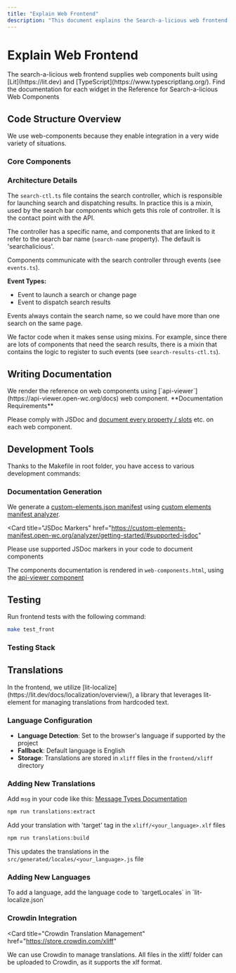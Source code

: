 ```yaml
---
title: "Explain Web Frontend"
description: "This document explains the Search-a-licious web frontend, built with Lit and TypeScript. Learn about the code structure, including the search controller and event system, and find information on documentation, tools, testing, and translations."
---
```



# Explain Web Frontend

<Callout type="info">
  The search-a-licious web frontend supplies web components built using
  [Lit](https://lit.dev) and [TypeScript](https://www.typescriptlang.org/).
</Callout>

<Card title="Web Components Reference" href="/docs/Search-a-licious/users/ref-web-components">
  Find the documentation for each widget in the Reference for Search-a-licious
  Web Components
</Card>

## Code Structure Overview

<Callout>
  We use web-components because they enable integration in a very wide variety
  of situations.
</Callout>

### Core Components

<Cards>
  <Card
    title="search-ctl.ts"
    description="Search controller responsible for launching search and dispatching results"
  />
  <Card
    title="events.ts"
    description="Event system for component communication"
  />
  <Card
    title="search-results-ctl.ts"
    description="Mixin for components that need search results"
  />
</Cards>

### Architecture Details

<Steps>
<Step title="Search Controller">

The `search-ctl.ts` file contains the search controller, which is responsible for launching search and dispatching results. In practice this is a mixin, used by the search bar components which gets this role of controller. It is the contact point with the API.

The controller has a specific name, and components that are linked to it refer to the search bar name (`search-name` property). The default is 'searchalicious'.

</Step>
<Step title="Event System">

Components communicate with the search controller through events (see `events.ts`).

**Event Types:**

- Event to launch a search or change page
- Event to dispatch search results

<Callout type="info">
  Events always contain the search name, so we could have more than one search
  on the same page.
</Callout>

</Step>
<Step title="Code Reusability">

We factor code when it makes sense using mixins. For example, since there are lots of components that need the search results, there is a mixin that contains the logic to register to such events (see `search-results-ctl.ts`).

</Step>
</Steps>

## Writing Documentation

<Callout type="info">
  We render the reference on web components using
  [`api-viewer`](https://api-viewer.open-wc.org/docs) web component.
</Callout>

<Callout type="warning">
**Documentation Requirements**

Please comply with JSDoc and [document every property / slots](https://api-viewer.open-wc.org/docs/guide/writing-jsdoc/) etc. on each web component.

</Callout>

## Development Tools

<Callout type="info">
  Thanks to the Makefile in root folder, you have access to various development
  commands:
</Callout>

<Cards>
  <Card title="make check_front" description="Run all checks in frontend" />
  <Card title="make lint_front" description="Lint JavaScript code" />
  <Card
    title="make tsc_watch"
    description="Compile TypeScript on file save (recommended while coding)"
  />
</Cards>

### Documentation Generation

<Steps>
<Step title="Custom Elements Manifest">

We generate a [custom-elements.json manifest](https://github.com/webcomponents/custom-elements-manifest) using [custom elements manifest analyzer](https://custom-elements-manifest.open-wc.org/analyzer).

</Step>
<Step title="JSDoc Documentation">

<Card
  title="JSDoc Markers"
  href="https://custom-elements-manifest.open-wc.org/analyzer/getting-started/#supported-jsdoc"
>
  Please use supported JSDoc markers in your code to document components
</Card>

</Step>
<Step title="Component Documentation">

The components documentation is rendered in `web-components.html`, using the [api-viewer component](https://api-viewer.open-wc.org/)

</Step>
</Steps>

## Testing

<Callout>Run frontend tests with the following command:</Callout>

```bash title="Run Frontend Tests"
make test_front
```

### Testing Stack

<Cards>
  <Card
    title="Open Web Component Testing"
    href="https://open-wc.org/docs/testing/testing-package/"
    description="Main testing framework"
  />
  <Card title="Mocha" href="https://mochajs.org/" description="Test runner" />
  <Card
    title="Playwright"
    href="https://playwright.dev/"
    description="Browser automation for running tests"
  />
  <Card
    title="Chai"
    href="https://www.chaijs.com/"
    description="Assertion library"
  />
</Cards>

## Translations

<Callout type="info">
  In the frontend, we utilize
  [lit-localize](https://lit.dev/docs/localization/overview/), a library that
  leverages lit-element for managing translations from hardcoded text.
</Callout>

### Language Configuration

- **Language Detection**: Set to the browser's language if supported by the project
- **Fallback**: Default language is English
- **Storage**: Translations are stored in `xliff` files in the `frontend/xliff` directory

### Adding New Translations

<Steps>
<Step title="Add Message Tags">

Add `msg` in your code like this: [Message Types Documentation](https://lit.dev/docs/localization/overview/#message-types)

</Step>
<Step title="Extract Translations">

```bash title="Extract New Translations"
npm run translations:extract
```

</Step>
<Step title="Add Target Translations">

Add your translation with 'target' tag in the `xliff/<your_language>.xlf` files

</Step>
<Step title="Build Translations">

```bash title="Build Translation Files"
npm run translations:build
```

This updates the translations in the `src/generated/locales/<your_language>.js` file

</Step>
</Steps>

### Adding New Languages

<Callout type="info">
  To add a language, add the language code to `targetLocales` in
  `lit-localize.json`
</Callout>

### Crowdin Integration

<Card
  title="Crowdin Translation Management"
  href="https://store.crowdin.com/xliff"
>
  We can use Crowdin to manage translations. All files in the xliff/ folder can
  be uploaded to Crowdin, as it supports the xlf format.
</Card>
